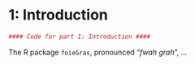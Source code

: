 # 1: Introduction

```r
#### Code for part 1: Introduction ####
```
The R package `foieGras`, pronounced "*fwah grah*", ...

